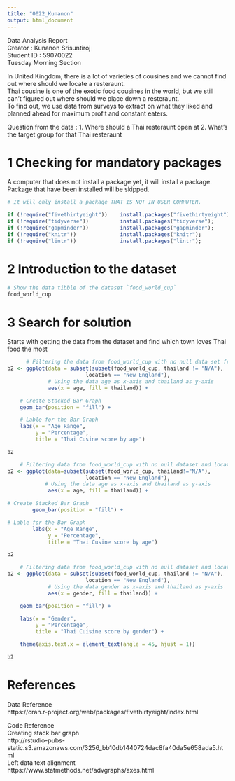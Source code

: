 ```yaml
---
title: "0022_Kunanon"
output: html_document
---
```


Data Analysis Report <br>
Creator : Kunanon Srisuntiroj<br>
Student ID : 59070022<br>
Tuesday Morning Section

In United Kingdom, there is a lot of varieties of cousines and we cannot find out where should we locate a resteraunt.<br>
Thai cousine is one of the exotic food cousines in the world, but we still can't figured out where should we place down a resteraunt.<br>
To find out, we use data from surveys to extract on what they liked and planned ahead for maximum profit and constant eaters.

Question from the data :
1. Where should a Thai resteraunt open at
2. What's the target group for that Thai resteraunt

# 1 Checking for mandatory packages
A computer that does not install a package yet, it will install a package.<br>
Package that have been installed will be skipped.
```r
# It will only install a package THAT IS NOT IN USER COMPUTER.

if (!require("fivethirtyeight"))    install.packages("fivethirtyeight");
if (!require("tidyverse"))          install.packages("tidyverse");
if (!require("gapminder"))          install.packages("gapminder");
if (!require("knitr"))              install.packages("knitr");
if (!require("lintr"))              install.packages("lintr");
```

# 2 Introduction to the dataset
```r
# Show the data tibble of the dataset `food_world_cup`
food_world_cup
```

# 3 Search for solution
Starts with getting the data from the dataset and find which town loves Thai food the most
```r
      # Filtering the data from food_world_cup with no null data set from location or thailand
b2 <- ggplot(data = subset(subset(food_world_cup, thailand != "N/A"),
                         location == "New England"),
             # Using the data age as x-axis and thailand as y-axis
             aes(x = age, fill = thailand)) +

    # Create Stacked Bar Graph
    geom_bar(position = "fill") +

    # Lable for the Bar Graph
    labs(x = "Age Range",
         y = "Percentage",
         title = "Thai Cusine score by age")

b2
```

```r
    # Filtering data from food_world_cup with no null dataset and location is 'New England'
b2 <- ggplot(data=subset(subset(food_world_cup, thailand!="N/A"),
                         location == "New England"),
            # Using the data age as x-axis and thailand as y-axis          
             aes(x = age, fill = thailand)) +

# Create Stacked Bar Graph
        geom_bar(position = "fill") +

# Lable for the Bar Graph
        labs(x = "Age Range",
             y = "Percentage",
             title = "Thai Cusine score by age")

b2
```

```r
    # Filtering data from food_world_cup with no null dataset and location is 'New England'
b2 <- ggplot(data = subset(subset(food_world_cup, thailand != "N/A"),
                         location == "New England"),
             # Using the data gender as x-axis and thailand as y-axis
             aes(x = gender, fill = thailand)) +

    geom_bar(position = "fill") +

    labs(x = "Gender",
         y = "Percentage",
         title = "Thai Cuisine score by gender") +

    theme(axis.text.x = element_text(angle = 45, hjust = 1))

b2
```

# References <br>
Data Reference <br>
https://cran.r-project.org/web/packages/fivethirtyeight/index.html<br>

Code Reference<br>
Creating stack bar graph <br>http://rstudio-pubs-static.s3.amazonaws.com/3256_bb10db1440724dac8fa40da5e658ada5.html<br>
Left data text alignment <br>https://www.statmethods.net/advgraphs/axes.html
